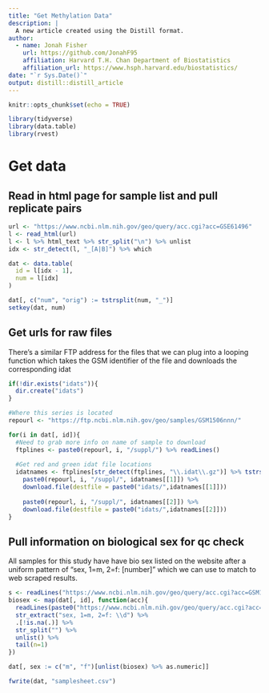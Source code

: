 ```yaml
---
title: "Get Methylation Data"
description: |
  A new article created using the Distill format.
author:
  - name: Jonah Fisher
    url: https://github.com/JonahF95
    affiliation: Harvard T.H. Chan Department of Biostatistics
    affiliation_url: https://www.hsph.harvard.edu/biostatistics/
date: "`r Sys.Date()`"
output: distill::distill_article
---
```


```r
knitr::opts_chunk$set(echo = TRUE)

library(tidyverse)
library(data.table)
library(rvest)
```

# Get data

## Read in html page for sample list and pull replicate pairs

```r
url <- "https://www.ncbi.nlm.nih.gov/geo/query/acc.cgi?acc=GSE61496"
l <- read_html(url)
l <- l %>% html_text %>% str_split("\n") %>% unlist
idx <- str_detect(l, "_[A|B]") %>% which

dat <- data.table(
  id = l[idx - 1],
  num = l[idx]
)

dat[, c("num", "orig") := tstrsplit(num, "_")]
setkey(dat, num)
```

## Get urls for raw files

There's a similar FTP address for the files that we can plug into a looping function
which takes the GSM identifier of the file and downloads the corresponding idat

```r
if(!dir.exists("idats")){
  dir.create("idats")
}

#Where this series is located
repourl <- "https://ftp.ncbi.nlm.nih.gov/geo/samples/GSM1506nnn/"

for(i in dat[, id]){
  #Need to grab more info on name of sample to download
  ftplines <- paste0(repourl, i, "/suppl/") %>% readLines() 
  
  #Get red and green idat file locations
  idatnames <- ftplines[str_detect(ftplines, "\\.idat\\.gz")] %>% tstrsplit('\\"', keep = 2) %>% unlist
    paste0(repourl, i, "/suppl/", idatnames[[1]]) %>% 
    download.file(destfile = paste0("idats/",idatnames[[1]]))
    
    paste0(repourl, i, "/suppl/", idatnames[[2]]) %>% 
    download.file(destfile = paste0("idats/",idatnames[[2]]))
}
```

## Pull information on biological sex for qc check

All samples for this study have have bio sex listed on the website after a uniform pattern
of "sex, 1=m, 2=f: [number]" which we can use to match to web scraped results.  

```r
s <- readLines("https://www.ncbi.nlm.nih.gov/geo/query/acc.cgi?acc=GSM1506327")
biosex <- map(dat[, id], function(acc){
  readLines(paste0("https://www.ncbi.nlm.nih.gov/geo/query/acc.cgi?acc=", acc)) %>%
  str_extract("sex, 1=m, 2=f: \\d") %>%
  .[!is.na(.)] %>% 
  str_split("") %>% 
  unlist() %>% 
  tail(n=1)
})

dat[, sex := c("m", "f")[unlist(biosex) %>% as.numeric]]

fwrite(dat, "samplesheet.csv")
```













